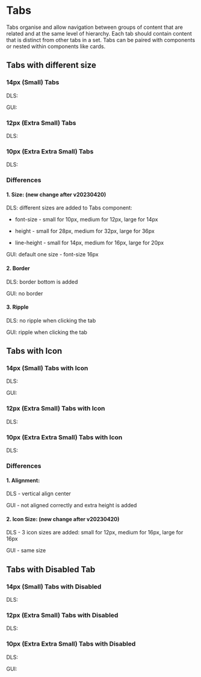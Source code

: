<style>
  {`
    .flex {
      display: flex;
      align-items: center;
      gap: 16px;
    }
     .type {
      min-width: 40px;
    }
 `}
</style>



<Meta title="Tabs Overview" />

# Tabs

Tabs organise and allow navigation between groups of content that are related and at the same level of hierarchy. Each tab should contain content that is distinct from other tabs in a set. Tabs can be paired with components or nested within components like cards.

## Tabs with different size

### 14px (Small) Tabs

<Canvas>
  <div>
    <div className="flex">
      <p className="type">DLS:</p>
      <Story of={TabsStories.DefaultLarge} />
    </div>
    <div className="flex">
      <p className="type">GUI:</p>
      <Story of={TabsGUIStories.Default} />
    </div>
  </div>
</Canvas>

### 12px (Extra Small) Tabs

<Canvas>
  <div>
    <div className="flex">
      <p className="type">DLS:</p>
      <Story of={TabsStories.DefaultMedium} />
    </div>
  </div>
</Canvas>

### 10px (Extra Extra Small) Tabs

<Canvas>
  <div>
    <div className="flex">
      <p className="type">DLS:</p>
      <Story of={TabsStories.DefaultSmall} />
    </div>
  </div>
</Canvas>

### Differences

#### 1. Size: (new change after v20230420)

DLS: different sizes are added to Tabs component:

- font-size - small for 10px, medium for 12px, large for 14px

- height - small for 28px, medium for 32px, large for 36px

- line-height - small for 14px, medium for 16px, large for 20px

GUI: default one size - font-size 16px

#### 2. Border

DLS: border bottom is added

GUI: no border

#### 3. Ripple

DLS: no ripple when clicking the tab

GUI: ripple when clicking the tab

## Tabs with Icon

### 14px (Small) Tabs with Icon

<Canvas>
  <div>
    <div className="flex">
      <p className="type">DLS:</p>
      <Story of={TabsStories.LargeWithIcon} />
    </div>
    <div className="flex">
      <p className="type">GUI:</p>
      <Story of={TabsGUIStories.WithIcon} />
    </div>
  </div>
</Canvas>

### 12px (Extra Small) Tabs with Icon

<Canvas>
  <div>
    <div className="flex">
      <p className="type">DLS:</p>
      <Story of={TabsStories.MediumWithIcon} />
    </div>
  </div>
</Canvas>

### 10px (Extra Extra Small) Tabs with Icon

<Canvas>
  <div>
    <div className="flex">
      <p className="type">DLS:</p>
      <Story of={TabsStories.SmallWithIcon} />
    </div>

  </div>
</Canvas>

### Differences

#### 1. Alignment:

DLS - vertical align center

GUI - not aligned correctly and extra height is added

#### 2. Icon Size: (new change after v20230420)

DLS - 3 icon sizes are added: small for 12px, medium for 16px, large for 16px

GUI - same size

## Tabs with Disabled Tab

### 14px (Small) Tabs with Disabled

<Canvas>
  <div>
    <div className="flex">
      <p className="type">DLS:</p>
      <Story of={TabsStories.SmallWithDisabled} />
    </div>
  </div>
</Canvas>

### 12px (Extra Small) Tabs with Disabled

<Canvas>
  <div>
    <div className="flex">
      <p className="type">DLS:</p>
      <Story of={TabsStories.MediumWithDisabled} />
    </div>
  </div>
</Canvas>

### 10px (Extra Extra Small) Tabs with Disabled

<Canvas>
  <div>
    <div className="flex">
      <p className="type">DLS:</p>
      <Story of={TabsStories.LargeWithDisabled} />
    </div>
    <div className="flex">
      <p className="type">GUI:</p>
      <Story of={TabsGUIStories.WithDisabled} />
    </div>
  </div>
</Canvas>
